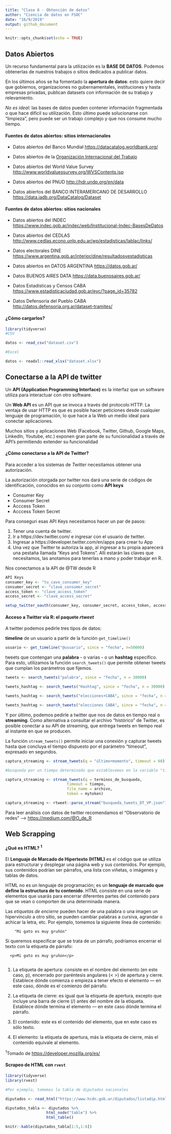 ```yaml
---
title: "Clase 6 - Obtención de datos"
author: "Ciencia de datos en FSOC"
date: "16/9/2019"
output: github_document
---
```


```r
knitr::opts_chunk$set(echo = TRUE)
```

## Datos Abiertos 

Un recurso fundamental para la utilización es la **BASE DE DATOS**. Podemos obtenerlas de nuestros trabajos o sitios dedicados a publicar datos. 

En los últimos años se ha fomentado la **apertura de datos**: esto quiere decir que gobiernos, organizaciones no gubernamentales, instituciones y hasta empresas privadas, publican datasets con información de su trabajo y relevamiento. 

_No es ideal:_ las bases de datos pueden contener información fragmentada o que hace difícil su utilización. Esto último puede solucionarse con “limpieza”, pero puede ser un trabajo complejo y que nos consume mucho tiempo. 

#### Fuentes de datos abiertos: sitios internacionales 

* Datos abiertos del Banco Mundial <https://datacatalog.worldbank.org/>

* Datos abiertos de la [Organización Internacional del Trabajo](https://www.ilo.org/ilostat/faces/wcnav_defaultSelection;ILOSTATCOOKIE=5mRXwKxS-ssNPzgNwjw_Fw1tmTsnJj45X3NN3l3bJ1E5k_RZzb2E!-612270756?_afrLoop=1551802768150004&_afrWindowMode=0&_afrWindowId=null#!%40%40%3F_afrWindowId%3Dnull%26_afrLoop%3D1551802768150004%26_afrWindowMode%3D0%26_adf.ctrl-state%3Dfr3yq4fzg_4) 

* Datos abiertos del World Value Survey <http://www.worldvaluessurvey.org/WVSContents.jsp>

* Datos abiertos del PNUD <http://hdr.undp.org/en/data>

* Datos abiertos del BANCO INTERAMERICANO DE DESARROLLO <https://data.iadb.org/DataCatalog/Dataset>

#### Fuentes de datos abiertos: sitios nacionales 


* Datos abiertos del INDEC <https://www.indec.gob.ar/indec/web/Institucional-Indec-BasesDeDatos>

* Datos abiertos del CEDLAS <http://www.cedlas.econo.unlp.edu.ar/wp/estadisticas/lablac/links/>

* Datos electorales DINE <https://www.argentina.gob.ar/interior/dine/resultadosyestadisticas>

* Datos abiertos en DATOS ARGENTINA <https://datos.gob.ar/>

* Datos BUENOS AIRES DATA <https://data.buenosaires.gob.ar/>

* Datos Estadísticas y Censos CABA <https://www.estadisticaciudad.gob.ar/eyc/?page_id=35782>

* Datos Defensoría del Pueblo CABA <http://datos.defensoria.org.ar/dataset-tramites/>

#### ¿Cómo cargarlos? 

```r

library(tidyverse)
#CSV

datos <- read_csv("dataset.csv")

#Excel 

datos <- readxl::read_xlsx("dataset.xlsx")


```


## Conectarse a la API de twitter 

Un **API (Application Programming Interface)** es la interfaz que un software utiliza para interactuar con otro software.

Un **Web API** es un API que se invoca a través del protocolo HTTP. La ventaja de usar HTTP es que es posible hacer peticiones desde cualquier lenguaje de programación, lo que hace a la Web un medio ideal para conectar aplicaciones.

Muchos sitios y aplicaciones Web (Facebook, Twitter, Github, Google Maps, LinkedIn, Youtube, etc.) exponen gran parte de su funcionalidad a través de API’s permitiendo extender su funcionalidad

#### ¿Cómo conectarse a la API de Twitter?

Para acceder a los sistemas de _Twitter_ necesitamos obtener una autorización. 

La autorización otorgada por twitter nos dará una serie de códigos de identificación, conocidos en su conjunto como **API keys**

* Consumer Key 
* Consumer Secret 
* Acccess Token 
* Acccess Token Secret 

Para conseguri esas API Keys necesitamos hacer un par de pasos:

1. Tener una cuenta de twitter. 
2. Ir a https://dev.twitter.com/ e ingresar con el usuario de twitter. 
3. Ingresar a https://developer.twitter.com/en/apps para crear tu App 
4. Una vez que Twitter te autoriza la app, al ingresar a tu propia aparecerá una pestaña llamada "Keys and Tokens". Alli estarán las claves que necesitamos, las anotamos para tenerlas a mano y poder trabajar en R. 

Nos conectamos a la API de @TW desde R

```r

API Keys
consumer_key <- "tu_cave_consumer_key"
consumer_secret <- "clave_consumer_secret"
access_token <- "clave_access_token"
access_secret <- "clave_access_secret"

setup_twitter_oauth(consumer_key, consumer_secret, access_token, access_secret)

```

#### Acceso a Twitter vía R: el paquete *rtweet*


A twitter podemos pedirle tres tipos de datos:

__timeline__ de un usuario a partir de la función `get_timeline()`

```r

usuario <- get_timeline("@usuario", since = "fecha", n=50000)
```

tweets que contengan una **palabra** - o varias - o un **hashtag** específico. Para esto, utilizamos la función `search_tweets()` que permite obtener tweets que cumplan los parámetros que fijemos.

```r
tweets <- search_tweets("palabra", since = "fecha", n = 30000)

tweets_hashtag <- search_tweets("Hashtag", since = "fecha", n = 30000)

tweets_hashtag <- search_tweets("elecciones+CABA", since = "fecha", n = 30000) #Trae tweets que tengas esas dos palabras en ese orden 

tweets_hashtag <- search_tweets("elecciones CABA", since = "fecha", n = 30000) #TRae todos los tweets que contengan esas dos palabras sin importar el orden en el que esten mencionados. 
```


Y por último, podemos pedirle a twitter que nos de datos en tiempo real o **streaming**. Como alternativa a consultar el archivo "histórico" de Twitter, es posible conectar a su API de streaming, que entrega tweets en tiempo real al instante en que se producen. 

La función `stream_tweets()` permite iniciar una conexión y capturar tweets hasta que concluya el tiempo dispuesto por el parámetro "timeout", expresado en segundos.

```r
captura_streaming <- stream_tweets(q = "último+momento", timeout = 60) #un minuto de escucha en tiempo real

#busqueda por un tiempo determinado que establecemos en la variable "tiempo". Por ejemplo para 3 dias de escucha 24*60*3

captura_streaming <- stream_tweets(q = terminos_de_busqueda, 
                           timeout = tiempo,
                           file_name = archivo,
                           token = mytoken)

captura_streaming <- rtweet::parse_stream("busqueda_tweets_DT_VP.json")
```

Para leer análisis con datos de twitter recomendamos el "Observatorio de redes" --> <https://medium.com/@O_de_R> 

## Web Scrapping

#### ¿Qué es HTML? ^1^

El __Lenguaje de Marcado de Hipertexto (HTML)__ es el código que se utiliza para estructurar y desplegar una página web y sus contenidos. Por ejemplo, sus contenidos podrían ser párrafos, una lista con viñetas, o imágenes y tablas de datos. 

HTML no es un lenguaje de programación; es un **lenguaje de marcado que define la estructura de tu contenido**. HTML consiste en una serie de elementos que usarás para encerrar diferentes partes del contenido para que se vean o comporten de una determinada manera. 

Las _etiquetas de encierre_ pueden hacer de una palabra o una imagen un hipervínculo a otro sitio, se pueden cambiar palabras a cursiva, agrandar o achicar la letra, etc. Por ejemplo, tomemos la siguiente línea de contenido: 
          
        "Mi gato es muy gruñón" 
  
Si queremos especificar que se trata de un párrafo, podríamos encerrar el texto con la etiqueta de párrafo: 

      <p>Mi gato es muy gruñon</p> 
      
1. La etiqueta de apertura: consiste en el nombre del elemento (en este caso, p), encerrado por paréntesis angulares (< >) de apertura y cierre. Establece dónde comienza o empieza a tener efecto el elemento — en este caso, dónde es el comienzo del párrafo. 

2. La etiqueta de cierre: es igual que la etiqueta de apertura, excepto que incluye una barra de cierre (/) antes del nombre de la etiqueta. Establece dónde termina el elemento — en este caso dónde termina el párrafo. 

3. El contenido: este es el contenido del elemento, que en este caso es sólo texto. 

4. El elemento: la etiqueta de apertura, más la etiqueta de cierre, más el contenido equivale al elemento. 


^1^Tomado de <https://developer.mozilla.org/es/>


#### Scrapeo de HTML con `rvest` 

```r

library(tidyverse) 
library(rvest) 

#Por ejemplo, tomemos la tabla de diputados nacionales 

diputados <- read_html("https://www.hcdn.gob.ar/diputados/listadip.html") 

diputados_tabla <- diputados %>% 
                  html_node("table") %>% 
                  html_table() 

knitr::kable(diputados_tabla[1:5,1:6])


```

